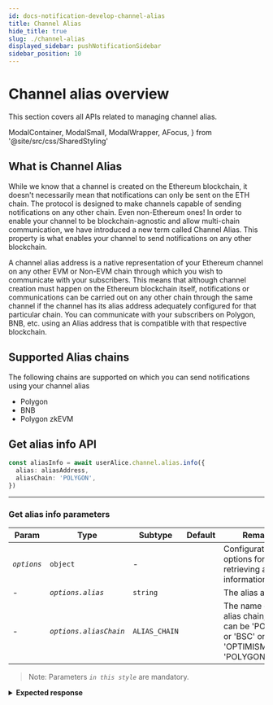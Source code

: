 ```yaml
---
id: docs-notification-develop-channel-alias
title: Channel Alias
hide_title: true
slug: ./channel-alias
displayed_sidebar: pushNotificationSidebar
sidebar_position: 10
---
```


# Channel alias overview

This section covers all APIs related to managing channel alias.

<head>
  <title>Channel Alias | Push Notification | Push Documentation</title>
</head>

  ModalContainer,
  ModalSmall,
  ModalWrapper,
  AFocus,
} from '@site/src/css/SharedStyling'

## What is Channel Alias

While we know that a channel is created on the Ethereum blockchain, it doesn't necessarily mean that notifications can only be sent on the ETH chain. The protocol is designed to make channels capable of sending notifications on any other chain. Even non-Ethereum ones!
In order to enable your channel to be blockchain-agnostic and allow multi-chain communication, we have introduced a new term called Channel Alias. This property is what enables your channel to send notifications on any other blockchain.

A channel alias address is a native representation of your Ethereum channel on any other EVM or Non-EVM chain through which you wish to communicate with your subscribers.
This means that although channel creation must happen on the Ethereum blockchain itself, notifications or communications can be carried out on any other chain through the same channel if the channel has its alias address adequately configured for that particular chain.
You can communicate with your subscribers on Polygon, BNB, etc. using an Alias address that is compatible with that respective blockchain.

## Supported Alias chains

The following chains are supported on which you can send notifications using your channel alias

- Polygon
- BNB
- Polygon zkEVM

## Get alias info API

<Tabs className="codetabs" groupId="code-examples">
  <TabItem value="js" attributes={{className: "codetab js"}} default>

```typescript
const aliasInfo = await userAlice.channel.alias.info({
  alias: aliasAddress,
  aliasChain: 'POLYGON',
})
```

  </TabItem>
</Tabs>

---

### Get alias info parameters

| Param       | Type                   | Subtype       | Default | Remarks                                                                                      |
| ----------- | ---------------------- | ------------- | ------- | -------------------------------------------------------------------------------------------- |
| _`options`_ | `object`               | -             |         | Configuration options for retrieving alias information.                                      |
| -           | _`options.alias`_      | `string`      |         | The alias address                                                                            |
| -           | _`options.aliasChain`_ | `ALIAS_CHAIN` |         | The name of the alias chain, which can be 'POLYGON' or 'BSC' or 'OPTIMISM' or 'POLYGONZKEVM' |

> Note: Parameters _`in this style`_ are mandatory.

<details>
  <summary><b>Expected response</b></summary>

```typescript
{
  channel: '0x35B84d6848D16415177c64D64504663b998A6ab4',
  alias_address: '0x35B84d6848D16415177c64D64504663b998A6ab4',
  is_alias_verified: 1,
  blocked: 0,
  activation_status: 1
}
```

</details>
